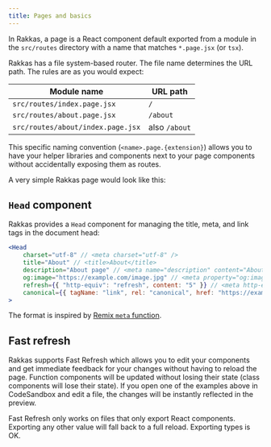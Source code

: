 ```yaml
---
title: Pages and basics
---
```


In Rakkas, a page is a React component default exported from a module in the `src/routes` directory with a name that matches `*.page.jsx` (or `tsx`).

Rakkas has a file system-based router. The file name determines the URL path. The rules are as you would expect:

| Module name                       | URL path      |
| --------------------------------- | ------------- |
| `src/routes/index.page.jsx`       | `/`           |
| `src/routes/about.page.jsx`       | `/about`      |
| `src/routes/about/index.page.jsx` | also `/about` |

This specific naming convention (`<name>.page.{extension}`) allows you to have your helper libraries and components next to your page components without accidentally exposing them as routes.

A very simple Rakkas page would look like this:

<CodeViewer name="guide-samples" />

## `Head` component

Rakkas provides a `Head` component for managing the title, meta, and link tags in the document head:

```jsx
<Head
	charset="utf-8" // <meta charset="utf-8" />
	title="About" // <title>About</title>
	description="About page" // <meta name="description" content="About page" />
	og:image="https://example.com/image.jpg" // <meta property="og:image" content="https://example.com/image.jpg" />
	refresh={{ "http-equiv": "refresh", content: "5" }} // <meta http-equiv="refresh" content="5" />
	canonical={{ tagName: "link", rel: "canonical", href: "https://example.com/about" }} // <link rel="canonical" href="https://example.com/about" />
>
```

The format is inspired by [Remix `meta` function](https://remix.run/docs/en/v1/route/meta).

## Fast refresh

Rakkas supports Fast Refresh which allows you to edit your components and get immediate feedback for your changes without having to reload the page. Function components will be updated without losing their state (class components will lose their state). If you open one of the examples above in CodeSandbox and edit a file, the changes will be instantly reflected in the preview.

Fast Refresh only works on files that only export React components. Exporting any other value will fall back to a full reload. Exporting types is OK.
